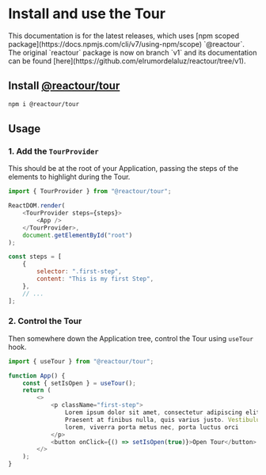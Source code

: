 # Install and use the Tour


<Callout type="warning">
    This documentation is for the latest releases, which uses [npm scoped
    package](https://docs.npmjs.com/cli/v7/using-npm/scope) `@reactour`. The
    original `reactour` package is now on branch `v1` and its documentation can
    be found [here](https://github.com/elrumordelaluz/reactour/tree/v1).
</Callout>

## Install [@reactour/tour](https://www.npmjs.com/package/@reactour/tour)

```sh npm2yarn
npm i @reactour/tour
```

## Usage


<Steps>

### 1. Add the `TourProvider`

This should be at the root of your Application, passing the steps of the elements to highlight during the Tour.

```js
import { TourProvider } from "@reactour/tour";

ReactDOM.render(
    <TourProvider steps={steps}>
        <App />
    </TourProvider>,
    document.getElementById("root")
);

const steps = [
    {
        selector: ".first-step",
        content: "This is my first Step",
    },
    // ...
];
```

### 2. Control the Tour

Then somewhere down the Application tree, control the Tour using `useTour` hook.

```js
import { useTour } from "@reactour/tour";

function App() {
    const { setIsOpen } = useTour();
    return (
        <>
            <p className="first-step">
                Lorem ipsum dolor sit amet, consectetur adipiscing elit.
                Praesent at finibus nulla, quis varius justo. Vestibulum lorem
                lorem, viverra porta metus nec, porta luctus orci
            </p>
            <button onClick={() => setIsOpen(true)}>Open Tour</button>
        </>
    );
}
```

</Steps>


<Cards num={3}>
    <Cards.Card arrow title="Read the full Tour props" href="/tour/props" />
</Cards>
